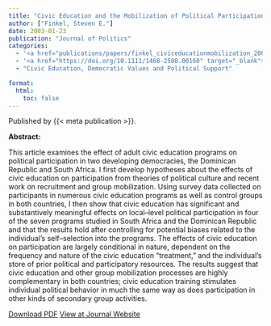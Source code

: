```yaml
---
title: "Civic Education and the Mobilization of Political Participation in Developing Democracies"
author: ["Finkel, Steven E."]
date: 2003-01-23
publication: "Journal of Politics"
categories:
  - '<a href="publications/papers/finkel_civiceducationmobilization_2003.pdf" target="_blank">PDF</a>'
  - '<a href="https://doi.org/10.1111/1468-2508.00160" target="_blank">Journal</a>'
  - "Civic Education, Democratic Values and Political Support"

format:
  html:
    toc: false
---
```


Published by {{< meta publication >}}.

**Abstract:**

::: justify-text
This article examines the effect of adult civic education programs on political participation in two developing democracies, the Dominican Republic and South Africa. I first develop hypotheses about the effects of civic education on participation from theories of political culture and recent work on recruitment and group mobilization. Using survey data collected on participants in numerous civic education programs as well as control groups in both countries, I then show that civic education has significant and substantively meaningful effects on local–level political participation in four of the seven programs studied in South Africa and the Dominican Republic and that the results hold after controlling for potential biases related to the individual’s self–selection into the programs. The effects of civic education on participation are largely conditional in nature, dependent on the frequency and nature of the civic education “treatment,” and the individual’s store of prior political and participatory resources. The results suggest that civic education and other group mobilization processes are highly complementary in both countries; civic education training stimulates individual political behavior in much the same way as does participation in other kinds of secondary group activities.
:::

[Download PDF](papers/finkel_civiceducationmobilization_2003.pdf){.btn .btn-outline-success target="_blank"} [View at Journal Website](https://doi.org/10.1111/1468-2508.00160){.btn .btn-outline-success target="_blank"}
